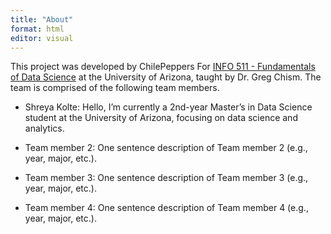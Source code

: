 ```yaml
---
title: "About"
format: html
editor: visual
---
```


This project was developed by ChilePeppers For [INFO 511 - Fundamentals of Data Science](https://datasciaz.netlify.app/) at the University of Arizona, taught by Dr. Greg Chism. The team is comprised of the following team members.

-   Shreya Kolte: Hello, I'm currently a 2nd-year Master's in Data Science student at the University of Arizona, focusing on data science and analytics.

-   Team member 2: One sentence description of Team member 2 (e.g., year, major, etc.).

-   Team member 3: One sentence description of Team member 3 (e.g., year, major, etc.).

-   Team member 4: One sentence description of Team member 4 (e.g., year, major, etc.).
